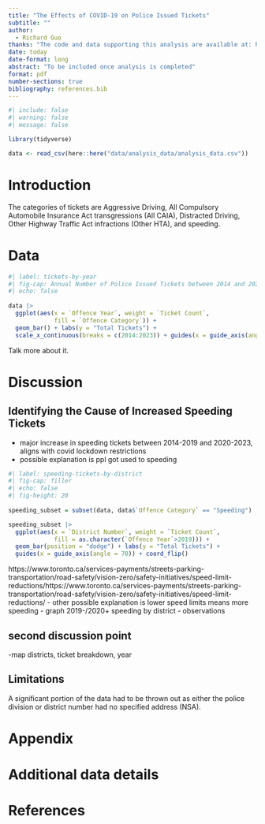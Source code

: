 ```yaml
---
title: "The Effects of COVID-19 on Police Issued Tickets"
subtitle: ""
author: 
  - Richard Guo
thanks: "The code and data supporting this analysis are available at: https://github.com/Richard-Guo1/Police_Issued_Tickets."
date: today
date-format: long
abstract: "To be included once analysis is completed"
format: pdf
number-sections: true
bibliography: references.bib
---
```


```r
#| include: false
#| warning: false
#| message: false

library(tidyverse)

data <- read_csv(here::here("data/analysis_data/analysis_data.csv"))

```


# Introduction

The categories of tickets are Aggressive Driving, All Compulsory Automobile Insurance Act transgressions (All CAIA), Distracted Driving, Other Highway Traffic Act infractions (Other HTA), and speeding. 


# Data {#sec-mydatasection}


```r
#| label: tickets-by-year
#| fig-cap: Annual Number of Police Issued Tickets between 2014 and 2023
#| echo: false
  
data |> 
  ggplot(aes(x = `Offence Year`, weight = `Ticket Count`, 
             fill = `Offence Category`)) + 
  geom_bar() + labs(y = "Total Tickets") + 
  scale_x_continuous(breaks = c(2014:2023)) + guides(x = guide_axis(angle = 70))

```

Talk more about it.





# Discussion

## Identifying the Cause of Increased Speeding Tickets {#sec-first-point}
- major increase in speeding tickets between 2014-2019 and 2020-2023, aligns with covid lockdown restrictions 
- possible explanation is ppl got used to speeding

```r
#| label: speeding-tickets-by-district
#| fig-cap: filler
#| echo: false
#| fig-height: 20
  
speeding_subset = subset(data, data$`Offence Category` == "Speeding")

speeding_subset |> 
  ggplot(aes(x = `District Number`, weight = `Ticket Count`,  
             fill = as.character(`Offence Year`>2019))) + 
  geom_bar(position = "dodge") + labs(y = "Total Tickets") + 
  guides(x = guide_axis(angle = 70)) + coord_flip()

```
https://www.toronto.ca/services-payments/streets-parking-transportation/road-safety/vision-zero/safety-initiatives/speed-limit-reductions/https://www.toronto.ca/services-payments/streets-parking-transportation/road-safety/vision-zero/safety-initiatives/speed-limit-reductions/
- other possible explanation is lower speed limits means more speeding
- graph 2019-/2020+ speeding by district
- observations

## second discussion point
-map districts, ticket breakdown, year


## Limitations
A significant portion of the data had to be thrown out as either the police division or district number had no specified address (NSA). 
\newpage

\appendix

# Appendix {-}


# Additional data details



\newpage


# References


